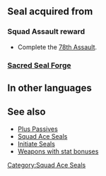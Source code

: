 {{Passive
|name=Squad Ace BZ
|type=S
|exclusive=0
|canUseWeapon={{WeaponList|All}}
|canUseMove={{MoveList|All}}
|1name=Squad Ace BZ 1
|1tagid=SID_第78迷宮の覇者1
|1effect=Grants Atk/Spd/Res+1.
|statModifiers1=0,1,1,0,1
|1cost=120
|1required=-
|1next=-
|2name=Squad Ace BZ 2
|2tagid=SID_第78迷宮の覇者2
|2effect=Grants Atk/Spd/Res+2.
|statModifiers2=0,2,2,0,2
|2cost=180
|2next=-
|3name=Squad Ace BZ 3
|3tagid=SID_第78迷宮の覇者3
|3effect=Grants Atk/Spd/Res+3.
|statModifiers3=0,3,3,0,3
|3cost=240
}}
==Seal acquired from==
===Squad Assault reward===
* Complete the [[78th Assault]].
===[[Sacred Seal Forge]]===
{{SealCosts
|seals=Squad Ace BZ 1;Squad Ace BZ 2;Squad Ace BZ 3
|badgeColor=Verdant
|costs1=-
|costs2=60;200;50
|costs3=400;1000;100
}}
==In other languages==
{{OtherLanguages
|english=Squad Ace BZ
|japanese=第７８迷宮の覇者
|german=Überfall-Ass BZ
|spanishEU=As del asalto BZ
|spanishLA=As del asalto BZ
|french=Assaut réussi BZ
|italian=Asso sq. BZ
|chineseTW=第７８迷宮的霸王
|portuguese=Esquad. ás BZ
}}
==See also==
* [[Plus Passives]]
* [[Squad Ace Seals]]
* [[Initiate Seals]]
* [[:Category:Weapons with stat bonuses|Weapons with stat bonuses]]
{{Seals Navbox}}
[[Category:Squad Ace Seals]]